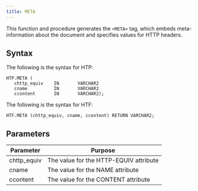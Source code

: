 ```yaml
---
title: META
---
```


This function and procedure generates the `<META>` tag, which embeds meta-information about the document and specifies values for HTTP headers.

## Syntax

The following is the syntax for HTP:

```
HTP.META (
   chttp_equiv    IN       VARCHAR2
   cname          IN       VARCHAR2
   ccontent       IN       VARCHAR2);
```

The following is the syntax for HTF:

```
HTF.META (chttp_equiv, cname, ccontent) RETURN VARCHAR2;
```

## Parameters

| Parameter | Purpose  |
| --------- | -------- |
| chttp_equiv | The value for the HTTP-EQUIV attribute |
| cname | The value for the NAME attribute |
| ccontent | The value for the CONTENT attribute |
